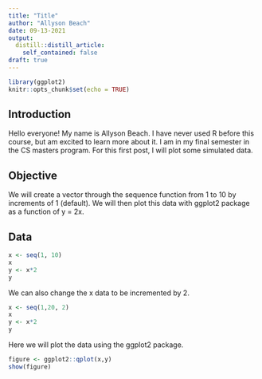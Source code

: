 ```yaml
---
title: "Title"
author: "Allyson Beach"
date: 09-13-2021
output:
  distill::distill_article:
    self_contained: false
draft: true
---
```



```r
library(ggplot2)
knitr::opts_chunk$set(echo = TRUE)
```
## Introduction
Hello everyone! My name is Allyson Beach. I have never used R before this course, but am excited to learn more about it. I am in my final semester in the CS masters program. For this first post, I will plot some simulated data. 

## Objective 
We will create a vector through the sequence function from 1 to 10 by increments of 1 (default). We will then plot this data with ggplot2 package as a function of y = 2x. 

## Data
```r
x <- seq(1, 10)
x
y <- x*2
y
```
We can also change the x data to be incremented by 2.

```r
x <- seq(1,20, 2)
x
y <- x*2
y
```
Here we will plot the data using the ggplot2 package. 

```r
figure <- ggplot2::qplot(x,y)
show(figure)
```



